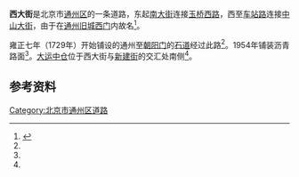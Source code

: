 {{coord|39.90664674322457|N|116.66249266834059|E|type:landmark|display=title}}
{{Infobox China Road
|路牌类型 = Beijing
|中文道路名称 = 西大街
|道路名称拼音 = XI DA ST
|道路方向 = WE
|图片=西大街 4.jpg
|图片说明=
|道路属性 = 
|道路总长度 =
|规划总长度 =
|已通车长度 =
|车速限制 = 
|行车线数量 = 
|所在地区 = [[北京市|北京市]][[通州区_(北京市)|通州区]]
|起点 = [[南大街_(北京市通州区)|南大街]]
|终点 = [[车站路_(北京市通州区)|车站路]]
|道路命名日期=
|命名缘由 = 在[[通州旧城西门|旧城西门]]内
|道路旧名=
|道路动工日期=
|通车日期=
|相连路段 = 
|路段主要建筑 =
}}
'''西大街'''是北京市[[通州区_(北京市)|通州区]]的一条道路，东起[[南大街_(北京市通州区)|南大街]]连接[[玉桥西路|玉桥西路]]，西至[[车站路_(北京市通州区)|车站路]]连接[[中山大街|中山大街]]，由于在[[通州_(北京)|通州]][[通州旧城西门|旧城西门]]内故名<ref name="北京市通县地名志">{{cite book |author1=通县地名志编辑委员会 |editor=通县地名志编辑委员会 |title=北京市通县地名志 |date=1992-09 |publisher=北京出版社 |location=北京 |isbn=7-200-01818-X |page=32}}</ref>。

雍正七年（1729年）开始铺设的通州至[[朝阳门|朝阳门]]的[[京通石道|石道]]经过此路<ref name="北京市通县地名志" />。1954年铺装沥青路面<ref name="北京市通县地名志" />。[[大运中仓|大运中仓]]位于西大街与[[新建街|新建街]]的交汇处南侧<ref name="北京市通县地名志" />。

{{通州城池圖}}

==参考资料==

<references />
{{京通石道}}
[[Category:北京市通州区道路|Category:北京市通州区道路]]